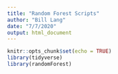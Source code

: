```yaml
---
title: "Random Forest Scripts"
author: "Bill Lang"
date: "7/7/2020"
output: html_document
---
```


```r
knitr::opts_chunk$set(echo = TRUE)
library(tidyverse)
library(randomForest)
```


